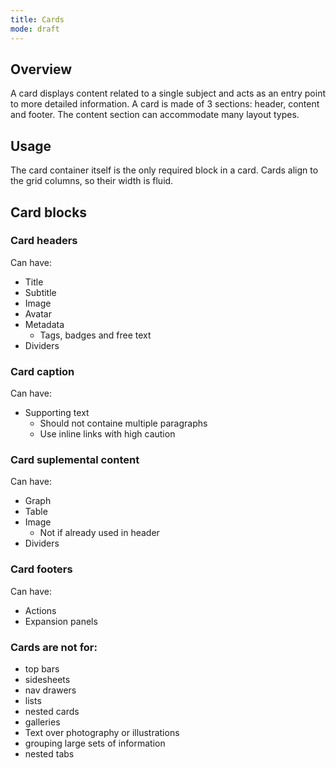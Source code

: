 ```yaml
---
title: Cards
mode: draft
---
```


## Overview


A card displays content related to a single subject and acts as an entry point to more detailed information. 
A card is made of 3 sections: header, content and footer. The content section can accommodate many layout types. 


## Usage

The card container itself is the only required block in a card. 
Cards align to the grid columns, so their width is fluid.


## Card blocks

### Card headers 

Can have: 
* Title
* Subtitle
* Image 
* Avatar
* Metadata
  * Tags, badges and free text
* Dividers


### Card caption

Can have: 
* Supporting text
  * Should not containe multiple paragraphs
  * Use inline links with high caution


### Card suplemental content

Can have: 
* Graph
* Table
* Image
  * Not if already used in header
* Dividers


### Card footers

Can have: 
* Actions
* Expansion panels


### Cards are not for: 
* top bars
* sidesheets
* nav drawers
* lists
* nested cards
* galleries
* Text over photography or illustrations 
* grouping large sets of information 
* nested tabs
